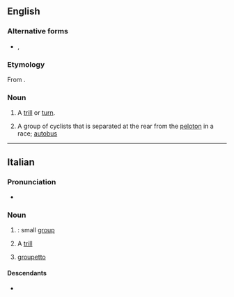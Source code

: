 ==English==

===Alternative forms===
* {{l|en|grupetto}}, {{l|en|groupetto}}

===Etymology===
From {{bor|en|it|gruppetto}}.

===Noun===
{{en-noun|gruppetti|gruppettos}}

# {{lb|en|music}} A [[trill]] or [[turn]].
# {{lb|en|cycling}} A group of cyclists that is separated at the rear from the [[peloton]] in a race; [[autobus]]

----

==Italian==

===Pronunciation===
* {{it-IPA|gruppetto}}

===Noun===
{{it-noun|m}}

# {{diminutive of|it|gruppo}}: small [[group]]
# {{lb|it|music}} A [[trill]]
# {{lb|it|cycle racing}} [[groupetto]]

====Descendants====
* {{desc|ru|группе́тто|bor=1}}
